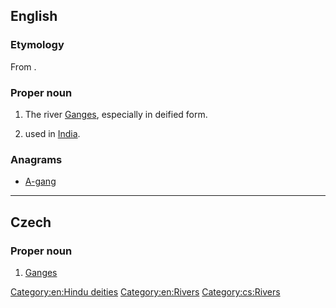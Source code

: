 {{also|ganga|gāngà|gänga|gånga}}

==English==
{{wikipedia|Ganga in Hinduism}}

===Etymology===
From {{etyl|sa|en}} {{m|sa|sc=Deva|गङ्गा|tr=gáṅgā}}.

===Proper noun===
{{en-proper noun}}

# {{lb|en|Hinduism}} The river [[Ganges]], especially in deified form.
# {{given name|female|from=Sanskrit}} used in [[India]].

===Anagrams===
* [[A-gang#English|A-gang]]

[[Category:en:Hindu deities]]
[[Category:en:Rivers]]

----

==Czech==

===Proper noun===
{{cs-proper noun|g=f}}

# [[Ganges]]

[[Category:cs:Rivers]]